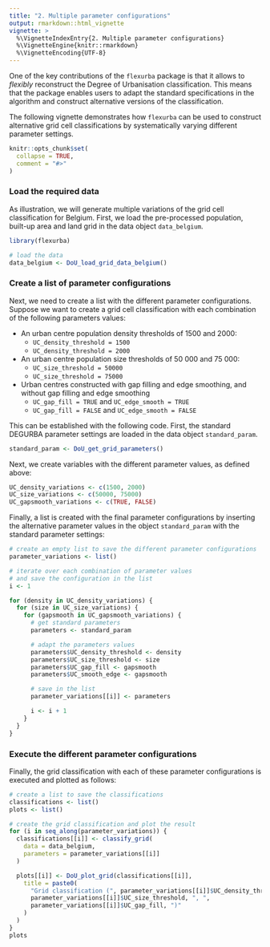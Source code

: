 ```yaml
---
title: "2. Multiple parameter configurations"
output: rmarkdown::html_vignette
vignette: >
  %\VignetteIndexEntry{2. Multiple parameter configurations}
  %\VignetteEngine{knitr::rmarkdown}
  %\VignetteEncoding{UTF-8}
---
```


One of the key contributions of the `flexurba` package is that it allows to *flexibly* reconstruct the Degree of Urbanisation classification. This means that the package enables users to adapt the standard specifications in the algorithm and construct alternative versions of the classification.

The following vignette demonstrates how `flexurba` can be used to construct alternative grid cell classifications by systematically varying different parameter settings.

```r
knitr::opts_chunk$set(
  collapse = TRUE,
  comment = "#>"
)
```

### Load the required data

As illustration, we will generate multiple variations of the grid cell classification for Belgium. First, we load the pre-processed population, built-up area and land grid in the data object `data_belgium`.

```r
library(flexurba)

# load the data
data_belgium <- DoU_load_grid_data_belgium()
```

### Create a list of parameter configurations

Next, we need to create a list with the different parameter configurations. Suppose we want to create a grid cell classification with each combination of the following parameters values:

-   An urban centre population density thresholds of 1500 and 2000:
    -   `UC_density_threshold = 1500`
    -   `UC_density_threshold = 2000`
-   An urban centre population size thresholds of 50 000 and 75 000:
    -   `UC_size_threshold = 50000`
    -   `UC_size_threshold = 75000`
-   Urban centres constructed with gap filling and edge smoothing, and without gap filling and edge smoothing
    -   `UC_gap_fill = TRUE` and `UC_edge_smooth = TRUE`
    -   `UC_gap_fill = FALSE` and `UC_edge_smooth = FALSE`

This can be established with the following code. First, the standard DEGURBA parameter settings are loaded in the data object `standard_param`.

```r
standard_param <- DoU_get_grid_parameters()
```

Next, we create variables with the different parameter values, as defined above:

```r
UC_density_variations <- c(1500, 2000)
UC_size_variations <- c(50000, 75000)
UC_gapsmooth_variations <- c(TRUE, FALSE)
```

Finally, a list is created with the final parameter configurations by inserting the alternative parameter values in the object `standard_param` with the standard parameter settings:

```r
# create an empty list to save the different parameter configurations
parameter_variations <- list()

# iterate over each combination of parameter values
# and save the configuration in the list
i <- 1

for (density in UC_density_variations) {
  for (size in UC_size_variations) {
    for (gapsmooth in UC_gapsmooth_variations) {
      # get standard parameters
      parameters <- standard_param

      # adapt the parameters values
      parameters$UC_density_threshold <- density
      parameters$UC_size_threshold <- size
      parameters$UC_gap_fill <- gapsmooth
      parameters$UC_smooth_edge <- gapsmooth

      # save in the list
      parameter_variations[[i]] <- parameters

      i <- i + 1
    }
  }
}
```

### Execute the different parameter configurations

Finally, the grid classification with each of these parameter configurations is executed and plotted as follows:

```r
# create a list to save the classifications
classifications <- list()
plots <- list()

# create the grid classification and plot the result
for (i in seq_along(parameter_variations)) {
  classifications[[i]] <- classify_grid(
    data = data_belgium,
    parameters = parameter_variations[[i]]
  )

  plots[[i]] <- DoU_plot_grid(classifications[[i]],
    title = paste0(
      "Grid classification (", parameter_variations[[i]]$UC_density_threshold, ", ",
      parameter_variations[[i]]$UC_size_threshold, ", ",
      parameter_variations[[i]]$UC_gap_fill, ")"
    )
  )
}
plots
```
